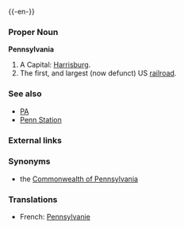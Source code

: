 {{wikipedia}}
{{-en-}}

===Proper Noun===
'''Pennsylvania'''
#A {{USstate}}  Capital: [[Harrisburg]].
#The first, and largest (now defunct) US [[railroad]]. <!--The Pennsylvania Railroad was a hallmark of the industurial age, and subject of songs; Penn Station derived term.  Not an obscure meaning!-->

===See also===
*[[PA]]
*[[Penn Station]]

===External links===
{{pedialite}}

===Synonyms===
*the [[Commonwealth of Pennsylvania]]

===Translations===
*French: [[Pennsylvanie]]